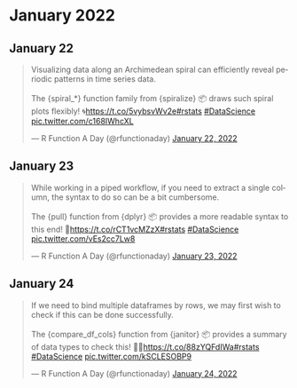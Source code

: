 # January 2022 {-}

## January 22 {-}

<blockquote class="twitter-tweet"><p lang="en" dir="ltr">Visualizing data along an Archimedean spiral can efficiently reveal periodic patterns in time series data.<br><br>The {spiral_*} function family from {spiralize} 📦 draws such spiral plots flexibly! 🌀<a href="https://t.co/5vybsvWv2e">https://t.co/5vybsvWv2e</a><a href="https://twitter.com/hashtag/rstats?src=hash&amp;ref_src=twsrc%5Etfw">#rstats</a> <a href="https://twitter.com/hashtag/DataScience?src=hash&amp;ref_src=twsrc%5Etfw">#DataScience</a> <a href="https://t.co/c168IWhcXL">pic.twitter.com/c168IWhcXL</a></p>&mdash; R Function A Day (@rfunctionaday) <a href="https://twitter.com/rfunctionaday/status/1484745033287081984?ref_src=twsrc%5Etfw">January 22, 2022</a></blockquote> <script async src="https://platform.twitter.com/widgets.js" charset="utf-8"></script>

## January 23 {-}

<blockquote class="twitter-tweet"><p lang="en" dir="ltr">While working in a piped workflow, if you need to extract a single column, the syntax to do so can be a bit cumbersome.<br><br>The {pull} function from {dplyr} 📦 provides a more readable syntax to this end! 💄<a href="https://t.co/rCT1vcMZzX">https://t.co/rCT1vcMZzX</a><a href="https://twitter.com/hashtag/rstats?src=hash&amp;ref_src=twsrc%5Etfw">#rstats</a> <a href="https://twitter.com/hashtag/DataScience?src=hash&amp;ref_src=twsrc%5Etfw">#DataScience</a> <a href="https://t.co/vEs2cc7Lw8">pic.twitter.com/vEs2cc7Lw8</a></p>&mdash; R Function A Day (@rfunctionaday) <a href="https://twitter.com/rfunctionaday/status/1485112286864109574?ref_src=twsrc%5Etfw">January 23, 2022</a></blockquote> <script async src="https://platform.twitter.com/widgets.js" charset="utf-8"></script>

## January 24 {-}

<blockquote class="twitter-tweet"><p lang="en" dir="ltr">If we need to bind multiple dataframes by rows, we may first wish to check if this can be done successfully.<br><br>The {compare_df_cols} function from {janitor} 📦 provides a summary of data types to check this! 🍎🍏<a href="https://t.co/88zYQFdIWa">https://t.co/88zYQFdIWa</a><a href="https://twitter.com/hashtag/rstats?src=hash&amp;ref_src=twsrc%5Etfw">#rstats</a> <a href="https://twitter.com/hashtag/DataScience?src=hash&amp;ref_src=twsrc%5Etfw">#DataScience</a> <a href="https://t.co/kSCLESOBP9">pic.twitter.com/kSCLESOBP9</a></p>&mdash; R Function A Day (@rfunctionaday) <a href="https://twitter.com/rfunctionaday/status/1485464161471823872?ref_src=twsrc%5Etfw">January 24, 2022</a></blockquote> <script async src="https://platform.twitter.com/widgets.js" charset="utf-8"></script>
